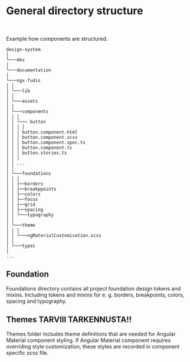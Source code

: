 <Meta title="Documentation/Development/Project structure" />

# General directory structure

<br />

Example how components are structured.

```
design-system
│
└───dev
│
└───documentation
│
└───ngx-fudis
│ │
│ └───lib
│ │
│ └───assets
│ │
│ └───components
│ │ │
│ │ └─── button
│ │ │ │
│ │ │ button.component.html
│ │ │ button.component.scss
│ │ │ button.component.spec.ts
│ │ │ button.component.ts
│ │ │ button.stories.ts
│ │ │
│ │ ...
│ │
│ └───foundations
│ │ │
│ │ ├──borders
│ │ ├──breakppoints
│ │ ├──colors
│ │ ├──focus
│ │ ├──grid
│ │ ├──spacing
│ │ └───typography
│ │
│ └───theme
│ │ │
│ │ └───ngMaterialCustomisation.scss
│ │
│ └───types
│
...
```

## Foundation

Foundations directory contains all project foundation design tokens and mixins. Including tokens and mixins for e. g. borders, breakpoints, colors, spacing and typography.

## Themes TARVIII TARKENNUSTA!!

Themes folder includes theme definitions that are needed for Angular Material component styling. If Angular Material component requires overriding style customization, these styles are recorded in component specific scss file.
